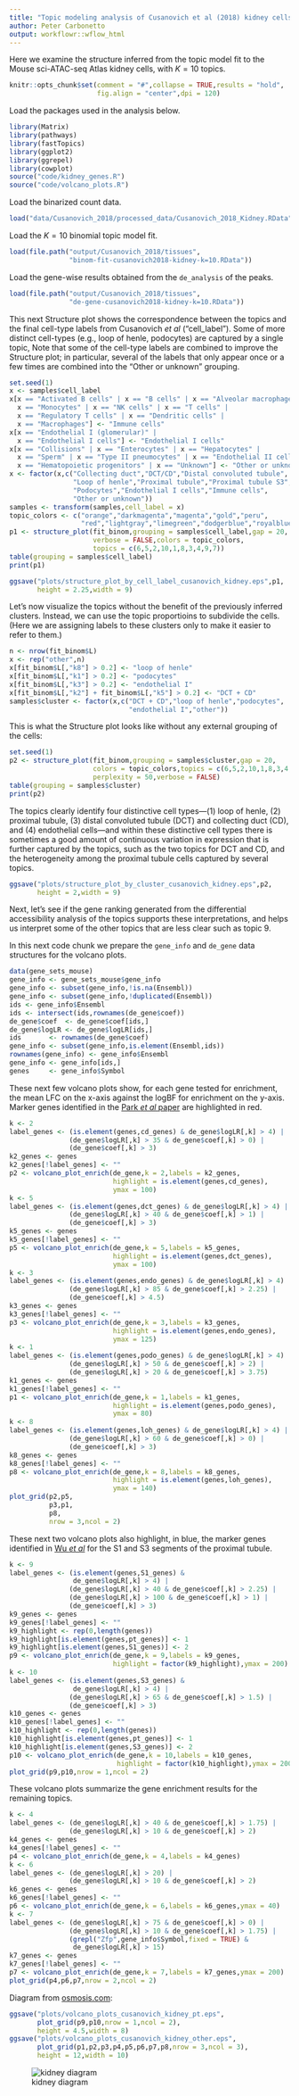 ```yaml
---
title: "Topic modeling analysis of Cusanovich et al (2018) kidney cells with k = 10 topics"
author: Peter Carbonetto
output: workflowr::wflow_html
---
```


Here we examine the structure inferred from the topic model fit to
the Mouse sci-ATAC-seq Atlas kidney cells, with $K = 10$ topics.

```r
knitr::opts_chunk$set(comment = "#",collapse = TRUE,results = "hold",
                      fig.align = "center",dpi = 120)
```

Load the packages used in the analysis below.

```r
library(Matrix)
library(pathways)
library(fastTopics)
library(ggplot2)
library(ggrepel)
library(cowplot)
source("code/kidney_genes.R")
source("code/volcano_plots.R")
```

Load the binarized count data.

```r
load("data/Cusanovich_2018/processed_data/Cusanovich_2018_Kidney.RData")
```

Load the $K = 10$ binomial topic model fit.

```r
load(file.path("output/Cusanovich_2018/tissues",
               "binom-fit-cusanovich2018-kidney-k=10.RData"))
```

Load the gene-wise results obtained from the `de_analysis` of the
peaks.

```r
load(file.path("output/Cusanovich_2018/tissues",
               "de-gene-cusanovich2018-kidney-k=10.RData"))
```

This next Structure plot shows the correspondence between the topics
and the final cell-type labels from Cusanovich *et al*
("cell_label"). Some of more distinct cell-types (e.g., loop of henle,
podocytes) are captured by a single topic, Note that some of the
cell-type labels are combined to improve the Structure plot; in
particular, several of the labels that only appear once or a few times
are combined into the "Other or unknown" grouping.

```r
set.seed(1)
x <- samples$cell_label
x[x == "Activated B cells" | x == "B cells" | x == "Alveolar macrophages" |
  x == "Monocytes" | x == "NK cells" | x == "T cells" | 
  x == "Regulatory T cells" | x == "Dendritic cells" |
  x == "Macrophages"] <- "Immune cells"
x[x == "Endothelial I (glomerular)" |
  x == "Endothelial I cells"] <- "Endothelial I cells"
x[x == "Collisions" | x == "Enterocytes" | x == "Hepatocytes" |
  x == "Sperm" | x == "Type II pneumocytes" | x == "Endothelial II cells" |
  x == "Hematopoietic progenitors" | x == "Unknown"] <- "Other or unknown"
x <- factor(x,c("Collecting duct","DCT/CD","Distal convoluted tubule",
                "Loop of henle","Proximal tubule","Proximal tubule S3",
                "Podocytes","Endothelial I cells","Immune cells",
                "Other or unknown"))
samples <- transform(samples,cell_label = x)
topic_colors <- c("orange","darkmagenta","magenta","gold","peru",
                  "red","lightgray","limegreen","dodgerblue","royalblue")
p1 <- structure_plot(fit_binom,grouping = samples$cell_label,gap = 20,
                     verbose = FALSE,colors = topic_colors,
					 topics = c(6,5,2,10,1,8,3,4,9,7))
table(grouping = samples$cell_label)
print(p1)
```

```r
ggsave("plots/structure_plot_by_cell_label_cusanovich_kidney.eps",p1,
       height = 2.25,width = 9)
```

Let's now visualize the topics without the benefit of the previously
inferred clusters. Instead, we can use the topic proportioins to
subdivide the cells. (Here we are assigning labels to these clusters
only to make it easier to refer to them.)

```r
n <- nrow(fit_binom$L)
x <- rep("other",n)
x[fit_binom$L[,"k8"] > 0.2] <- "loop of henle"
x[fit_binom$L[,"k1"] > 0.2] <- "podocytes"
x[fit_binom$L[,"k3"] > 0.2] <- "endothelial I"
x[fit_binom$L[,"k2"] + fit_binom$L[,"k5"] > 0.2] <- "DCT + CD"
samples$cluster <- factor(x,c("DCT + CD","loop of henle","podocytes",
                              "endothelial I","other"))
```

This is what the Structure plot looks like without any external
grouping of the cells:

```r
set.seed(1)
p2 <- structure_plot(fit_binom,grouping = samples$cluster,gap = 20,
                     colors = topic_colors,topics = c(6,5,2,10,1,8,3,4,9,7),
					 perplexity = 50,verbose = FALSE)
table(grouping = samples$cluster)
print(p2)
```

The topics clearly identify four distinctive cell types—(1) loop of
henle, (2) proximal tubule, (3) distal convoluted tubule (DCT) and
collecting duct (CD), and (4) endothelial cells—and within these
distinctive cell types there is sometimes a good amount of continuous
variation in expression that is further captured by the topics, such
as the two topics for DCT and CD, and the heterogeneity among the
proximal tubule cells captured by several topics.

```r
ggsave("plots/structure_plot_by_cluster_cusanovich_kidney.eps",p2,
       height = 2,width = 9)
```

Next, let's see if the gene ranking generated from the differential
accessibility analysis of the topics supports these interpretations,
and helps us interpret some of the other topics that are less clear
such as topic 9.

In this next code chunk we prepare the `gene_info` and `de_gene` data
structures for the volcano plots.

```r
data(gene_sets_mouse)
gene_info <- gene_sets_mouse$gene_info
gene_info <- subset(gene_info,!is.na(Ensembl))
gene_info <- subset(gene_info,!duplicated(Ensembl))
ids <- gene_info$Ensembl
ids <- intersect(ids,rownames(de_gene$coef))
de_gene$coef  <- de_gene$coef[ids,]
de_gene$logLR <- de_gene$logLR[ids,]
ids       <- rownames(de_gene$coef)
gene_info <- subset(gene_info,is.element(Ensembl,ids))
rownames(gene_info) <- gene_info$Ensembl
gene_info <- gene_info[ids,]
genes     <- gene_info$Symbol
```

These next few volcano plots show, for each gene tested for
enrichment, the mean LFC on the x-axis against the logBF for
enrichment on the y-axis. Marker genes identified in the
[Park *et al* paper](https://doi.org/10.1126/science.aar2131) are
highlighted in red.

```r
k <- 2
label_genes <- (is.element(genes,cd_genes) & de_gene$logLR[,k] > 4) |
               (de_gene$logLR[,k] > 35 & de_gene$coef[,k] > 0) |
               (de_gene$coef[,k] > 3)
k2_genes <- genes
k2_genes[!label_genes] <- ""
p2 <- volcano_plot_enrich(de_gene,k = 2,labels = k2_genes,
                          highlight = is.element(genes,cd_genes),
                          ymax = 100)
k <- 5
label_genes <- (is.element(genes,dct_genes) & de_gene$logLR[,k] > 4) |
               (de_gene$logLR[,k] > 40 & de_gene$coef[,k] > 1) |
               (de_gene$coef[,k] > 3)
k5_genes <- genes
k5_genes[!label_genes] <- ""
p5 <- volcano_plot_enrich(de_gene,k = 5,labels = k5_genes,
                          highlight = is.element(genes,dct_genes),
                          ymax = 100)
k <- 3
label_genes <- (is.element(genes,endo_genes) & de_gene$logLR[,k] > 4) |
               (de_gene$logLR[,k] > 85 & de_gene$coef[,k] > 2.25) |
               (de_gene$coef[,k] > 4.5)
k3_genes <- genes
k3_genes[!label_genes] <- ""
p3 <- volcano_plot_enrich(de_gene,k = 3,labels = k3_genes,
                          highlight = is.element(genes,endo_genes),
                          ymax = 125)
k <- 1
label_genes <- (is.element(genes,podo_genes) & de_gene$logLR[,k] > 4) |
               (de_gene$logLR[,k] > 50 & de_gene$coef[,k] > 2) |
               (de_gene$logLR[,k] > 20 & de_gene$coef[,k] > 3.75)
k1_genes <- genes
k1_genes[!label_genes] <- ""
p1 <- volcano_plot_enrich(de_gene,k = 1,labels = k1_genes,
                          highlight = is.element(genes,podo_genes),
                          ymax = 80)
k <- 8
label_genes <- (is.element(genes,loh_genes) & de_gene$logLR[,k] > 4) |
               (de_gene$logLR[,k] > 60 & de_gene$coef[,k] > 0) |
               (de_gene$coef[,k] > 3)
k8_genes <- genes
k8_genes[!label_genes] <- ""
p8 <- volcano_plot_enrich(de_gene,k = 8,labels = k8_genes,
                          highlight = is.element(genes,loh_genes),
                          ymax = 140)
plot_grid(p2,p5,
          p3,p1,
          p8,
          nrow = 3,ncol = 2)
```

These next two volcano plots also highlight, in blue, the marker genes
identified in [Wu *et al*](https://doi.org/10.1007/s12079-022-00685-z)
for the S1 and S3 segments of the proximal tubule.

```r
k <- 9
label_genes <- (is.element(genes,S1_genes) &
                de_gene$logLR[,k] > 4) |
               (de_gene$logLR[,k] > 40 & de_gene$coef[,k] > 2.25) |
               (de_gene$logLR[,k] > 100 & de_gene$coef[,k] > 1) |
               (de_gene$coef[,k] > 3)
k9_genes <- genes
k9_genes[!label_genes] <- ""
k9_highlight <- rep(0,length(genes))
k9_highlight[is.element(genes,pt_genes)] <- 1
k9_highlight[is.element(genes,S1_genes)] <- 2
p9 <- volcano_plot_enrich(de_gene,k = 9,labels = k9_genes,
                          highlight = factor(k9_highlight),ymax = 200)
k <- 10
label_genes <- (is.element(genes,S3_genes) &
                de_gene$logLR[,k] > 4) |
               (de_gene$logLR[,k] > 65 & de_gene$coef[,k] > 1.5) |
               (de_gene$coef[,k] > 3)
k10_genes <- genes
k10_genes[!label_genes] <- ""
k10_highlight <- rep(0,length(genes))
k10_highlight[is.element(genes,pt_genes)] <- 1
k10_highlight[is.element(genes,S3_genes)] <- 2
p10 <- volcano_plot_enrich(de_gene,k = 10,labels = k10_genes,
                           highlight = factor(k10_highlight),ymax = 200)
plot_grid(p9,p10,nrow = 1,ncol = 2)
```

These volcano plots summarize the gene enrichment results for the
remaining topics.

```r
k <- 4
label_genes <- (de_gene$logLR[,k] > 40 & de_gene$coef[,k] > 1.75) |
               (de_gene$logLR[,k] > 10 & de_gene$coef[,k] > 2)
k4_genes <- genes
k4_genes[!label_genes] <- ""
p4 <- volcano_plot_enrich(de_gene,k = 4,labels = k4_genes)
k <- 6
label_genes <- (de_gene$logLR[,k] > 20) |
               (de_gene$logLR[,k] > 10 & de_gene$coef[,k] > 2)
k6_genes <- genes
k6_genes[!label_genes] <- ""
p6 <- volcano_plot_enrich(de_gene,k = 6,labels = k6_genes,ymax = 40)
k <- 7
label_genes <- (de_gene$logLR[,k] > 75 & de_gene$coef[,k] > 0) |
               (de_gene$logLR[,k] > 10 & de_gene$coef[,k] > 1.75) |
			   (grepl("Zfp",gene_info$Symbol,fixed = TRUE) &
                de_gene$logLR[,k] > 15)
k7_genes <- genes
k7_genes[!label_genes] <- ""
p7 <- volcano_plot_enrich(de_gene,k = 7,labels = k7_genes,ymax = 200)
plot_grid(p4,p6,p7,nrow = 2,ncol = 2)
```

Diagram from [osmosis.com](https://www.osmosis.org):

```r
ggsave("plots/volcano_plots_cusanovich_kidney_pt.eps",
       plot_grid(p9,p10,nrow = 1,ncol = 2),
	   height = 4.5,width = 8)
ggsave("plots/volcano_plots_cusanovich_kidney_other.eps",
       plot_grid(p1,p2,p3,p4,p5,p6,p7,p8,nrow = 3,ncol = 3),
	   height = 12,width = 10)
```

![kidney diagram](kidney.jpg)
